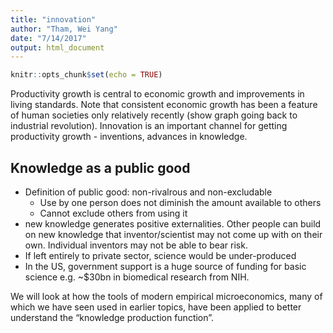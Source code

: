 ```yaml
---
title: "innovation"
author: "Tham, Wei Yang"
date: "7/14/2017"
output: html_document
---
```


```r
knitr::opts_chunk$set(echo = TRUE)
```

Productivity growth is central to economic growth and improvements in living standards. Note that consistent economic growth has been a feature of human societies only relatively recently (show graph going back to industrial revolution). Innovation is an important channel for getting productivity growth - inventions, advances in knowledge. 

## Knowledge as a public good
- Definition of public good: non-rivalrous and non-excludable
    - Use by one person does not diminish the amount available to others
    - Cannot exclude others from using it
- new knowledge generates positive externalities. Other people can build on new knowledge that inventor/scientist may not come up with on their own. Individual inventors may not be able to bear risk. 
- If left entirely to private sector, science would be under-produced
- In the US, government support is a huge source of funding for basic science e.g. ~$30bn in biomedical research from NIH. 

We will look at how the tools of modern empirical microeconomics, many of which we have seen used in earlier topics, have been applied to better understand the "knowledge production function". 

## 





